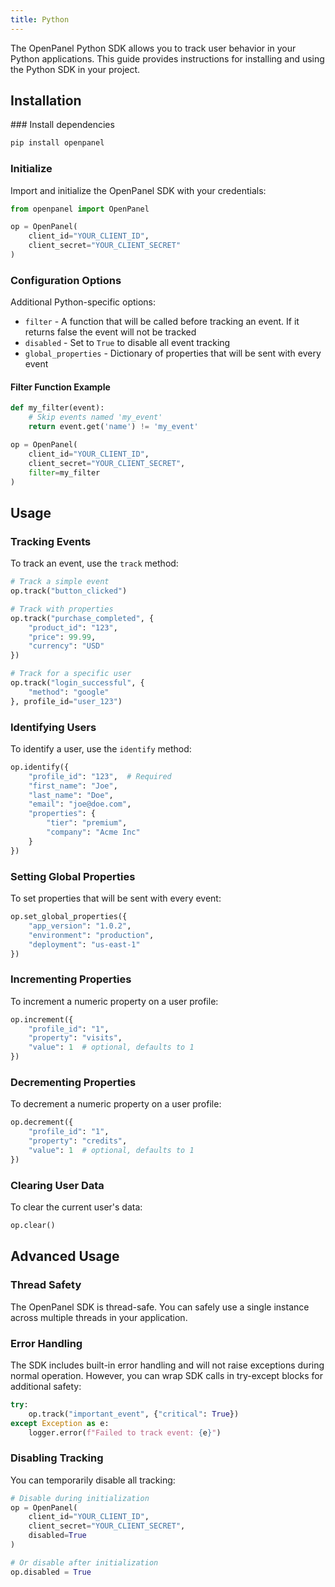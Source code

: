 ```yaml
---
title: Python
---
```



The OpenPanel Python SDK allows you to track user behavior in your Python applications. This guide provides instructions for installing and using the Python SDK in your project.

## Installation

<Steps>
### Install dependencies

```bash
pip install openpanel
```

### Initialize

Import and initialize the OpenPanel SDK with your credentials:

```python
from openpanel import OpenPanel

op = OpenPanel(
    client_id="YOUR_CLIENT_ID",
    client_secret="YOUR_CLIENT_SECRET"
)
```

### Configuration Options

<CommonSdkConfig />

Additional Python-specific options:

- `filter` - A function that will be called before tracking an event. If it returns false the event will not be tracked
- `disabled` - Set to `True` to disable all event tracking
- `global_properties` - Dictionary of properties that will be sent with every event

#### Filter Function Example

```python
def my_filter(event):
    # Skip events named 'my_event'
    return event.get('name') != 'my_event'

op = OpenPanel(
    client_id="YOUR_CLIENT_ID",
    client_secret="YOUR_CLIENT_SECRET",
    filter=my_filter
)
```

</Steps>

## Usage

### Tracking Events

To track an event, use the `track` method:

```python
# Track a simple event
op.track("button_clicked")

# Track with properties
op.track("purchase_completed", {
    "product_id": "123",
    "price": 99.99,
    "currency": "USD"
})

# Track for a specific user
op.track("login_successful", {
    "method": "google"
}, profile_id="user_123")
```

### Identifying Users

To identify a user, use the `identify` method:

```python
op.identify({
    "profile_id": "123",  # Required
    "first_name": "Joe",
    "last_name": "Doe",
    "email": "joe@doe.com",
    "properties": {
        "tier": "premium",
        "company": "Acme Inc"
    }
})
```

### Setting Global Properties

To set properties that will be sent with every event:

```python
op.set_global_properties({
    "app_version": "1.0.2",
    "environment": "production",
    "deployment": "us-east-1"
})
```

### Incrementing Properties

To increment a numeric property on a user profile:

```python
op.increment({
    "profile_id": "1",
    "property": "visits",
    "value": 1  # optional, defaults to 1
})
```

### Decrementing Properties

To decrement a numeric property on a user profile:

```python
op.decrement({
    "profile_id": "1",
    "property": "credits",
    "value": 1  # optional, defaults to 1
})
```

### Clearing User Data

To clear the current user's data:

```python
op.clear()
```

## Advanced Usage

### Thread Safety

<Callout>
The OpenPanel SDK is thread-safe. You can safely use a single instance across multiple threads in your application.
</Callout>

### Error Handling

The SDK includes built-in error handling and will not raise exceptions during normal operation. However, you can wrap SDK calls in try-except blocks for additional safety:

```python
try:
    op.track("important_event", {"critical": True})
except Exception as e:
    logger.error(f"Failed to track event: {e}")
```

### Disabling Tracking

You can temporarily disable all tracking:

```python
# Disable during initialization
op = OpenPanel(
    client_id="YOUR_CLIENT_ID",
    client_secret="YOUR_CLIENT_SECRET",
    disabled=True
)

# Or disable after initialization
op.disabled = True
```
